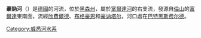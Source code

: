 {{coord|50|51|47|N|9|43|7|E|display=title}}

'''豪訥河'''（{{lang-de|Haune}}）是[[德國|德國]]的河流，位於[[黑森州|黑森州]]，屬於[[富爾達河|富爾達河]]的右支流，發源自[[倫山|倫山]]的[[富爾達|富爾達]]東南面，流經[[欣費爾德|欣費爾德]]、[[布格豪恩|布格豪恩]]和[[豪讷塔尔|豪讷塔尔]]，河口處在[[巴特黑斯费尔德|巴特黑斯费尔德]]。

{{Germany-geo-stub}}
[[Category:威悉河水系|Category:威悉河水系]]